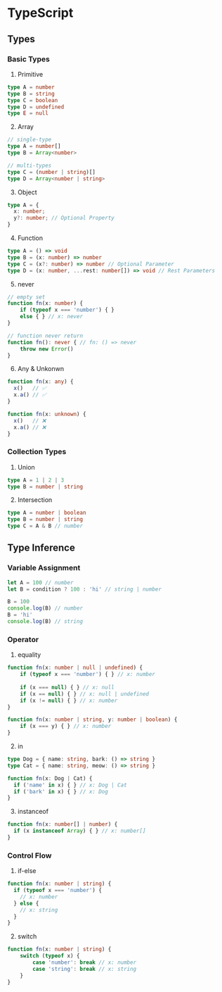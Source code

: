 # TypeScript
## Types
### Basic Types
1. Primitive
```ts
type A = number
type B = string
type C = boolean
type D = undefined
type E = null
```
2. Array
```ts
// single-type
type A = number[]
type B = Array<number>

// multi-types
type C = (number | string)[]
type D = Array<number | string>
```
3. Object
```ts
type A = {
  x: number;
  y?: number; // Optional Property
}
```
4. Function
```ts
type A = () => void
type B = (x: number) => number
type C = (x?: number) => number // Optional Parameter
type D = (x: number, ...rest: number[]) => void // Rest Parameters
```
5. never
```ts
// empty set
function fn(x: number) {
    if (typeof x === 'number') { }
    else { } // x: never
}

// function never return
function fn(): never { // fn: () => never
    throw new Error()
}
```
6. Any & Unkonwn
```ts
function fn(x: any) {
  x()   // ✅
  x.a() // ✅
}

function fn(x: unknown) {
  x()   // ❌
  x.a() // ❌
}
```
### Collection Types
1. Union
```ts
type A = 1 | 2 | 3
type B = number | string
```
2. Intersection
```ts
type A = number | boolean
type B = number | string
type C = A & B // number
```
## Type Inference
### Variable Assignment
```ts
let A = 100 // number
let B = condition ? 100 : 'hi' // string | number

B = 100
console.log(B) // number
B = 'hi'
console.log(B) // string
```
### Operator
1. equality
```ts
function fn(x: number | null | undefined) {
    if (typeof x === 'number') { } // x: number
 
    if (x === null) { } // x: null
    if (x == null) { } // x: null | undefined
    if (x != null) { } // x: number
}

function fn(x: number | string, y: number | boolean) {
    if (x === y) { } // x: number
}
```
2. in
```ts
type Dog = { name: string, bark: () => string }
type Cat = { name: string, meow: () => string }

function fn(x: Dog | Cat) {
  if ('name' in x) { } // x: Dog | Cat
  if ('bark' in x) { } // x: Dog
}
```
3. instanceof
```ts
function fn(x: number[] | number) {
  if (x instanceof Array) { } // x: number[]
}
```
### Control Flow
1. if-else
```ts
function fn(x: number | string) {
  if (typeof x === 'number') {
    // x: number
  } else {
    // x: string
  }
}
```
2. switch
```ts
function fn(x: number | string) {
    switch (typeof x) {
        case 'number': break // x: number
        case 'string': break // x: string
    }
}
```